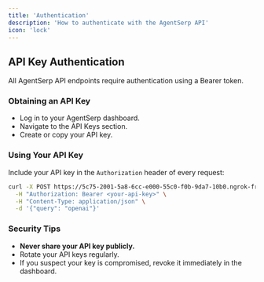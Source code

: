 ```yaml
---
title: 'Authentication'
description: 'How to authenticate with the AgentSerp API'
icon: 'lock'
---
```


## API Key Authentication

All AgentSerp API endpoints require authentication using a Bearer token.

### Obtaining an API Key
- Log in to your AgentSerp dashboard.
- Navigate to the API Keys section.
- Create or copy your API key.

### Using Your API Key
Include your API key in the `Authorization` header of every request:

```bash
curl -X POST https://5c75-2001-5a8-6cc-e000-55c0-f0b-9da7-10b0.ngrok-free.app/search \
  -H "Authorization: Bearer <your-api-key>" \
  -H "Content-Type: application/json" \
  -d '{"query": "openai"}'
```

### Security Tips
- **Never share your API key publicly.**
- Rotate your API keys regularly.
- If you suspect your key is compromised, revoke it immediately in the dashboard. 